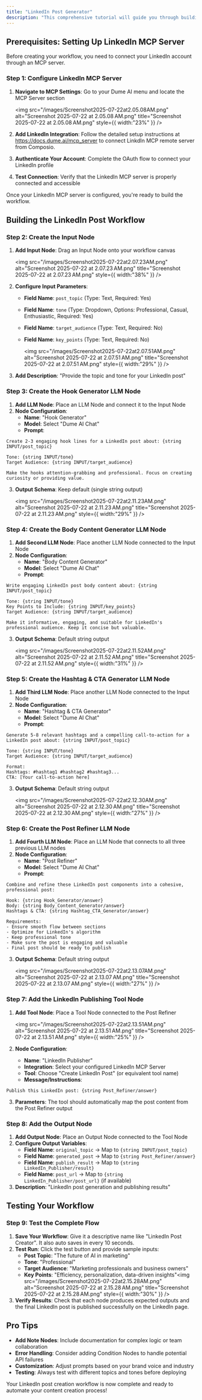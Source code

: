 ```yaml
---
title: "LinkedIn Post Generator"
description: "This comprehensive tutorial will guide you through building an automated LinkedIn post creation workflow using Dume AI. The workflow will generate engaging hooks, compelling content, relevant hashtags, and publish directly to LinkedIn."
---
```


## Prerequisites: Setting Up LinkedIn MCP Server

Before creating your workflow, you need to connect your LinkedIn account through an MCP server.

### Step 1: Configure LinkedIn MCP Server

1. **Navigate to MCP Settings**: Go to your Dume AI menu and locate the MCP Server section

   <img
     src="/images/Screenshot2025-07-22at2.05.08AM.png"
     alt="Screenshot 2025-07-22 at 2.05.08 AM.png"
     title="Screenshot 2025-07-22 at 2.05.08 AM.png"
     style={{ width:"23%" }}
   />
2. **Add LinkedIn Integration**: Follow the detailed setup instructions at https://docs.dume.ai/mcp_server to connect LinkdIn MCP remote server from Composio.
3. **Authenticate Your Account**: Complete the OAuth flow to connect your LinkedIn profile
4. **Test Connection**: Verify that the LinkedIn MCP server is properly connected and accessible

Once your LinkedIn MCP server is configured, you're ready to build the workflow.

## Building the LinkedIn Post Workflow

### Step 2: Create the Input Node

1. **Add Input Node**: Drag an Input Node onto your workflow canvas

   <img
     src="/images/Screenshot2025-07-22at2.07.23AM.png"
     alt="Screenshot 2025-07-22 at 2.07.23 AM.png"
     title="Screenshot 2025-07-22 at 2.07.23 AM.png"
     style={{ width:"38%" }}
   />
2. **Configure Input Parameters**:
   - **Field Name**: `post_topic` (Type: Text, Required: Yes)
   - **Field Name**: `tone` (Type: Dropdown, Options: Professional, Casual, Enthusiastic, Required: Yes)
   - **Field Name**: `target_audience` (Type: Text, Required: No)
   - **Field Name**: `key_points` (Type: Text, Required: No)

     <img
       src="/images/Screenshot2025-07-22at2.07.51AM.png"
       alt="Screenshot 2025-07-22 at 2.07.51 AM.png"
       title="Screenshot 2025-07-22 at 2.07.51 AM.png"
       style={{ width:"29%" }}
     />
3. **Add Description**: "Provide the topic and tone for your LinkedIn post"

### Step 3: Create the Hook Generator LLM Node

1. **Add LLM Node**: Place an LLM Node and connect it to the Input Node
2. **Node Configuration**:
   - **Name**: "Hook Generator"
   - **Model**: Select "Dume AI Chat"
   - **Prompt**:

```
Create 2-3 engaging hook lines for a LinkedIn post about: {string INPUT/post_topic}

Tone: {string INPUT/tone}
Target Audience: {string INPUT/target_audience}

Make the hooks attention-grabbing and professional. Focus on creating curiosity or providing value.
```

3. **Output Schema**: Keep default (single string output)

   <img
     src="/images/Screenshot2025-07-22at2.11.23AM.png"
     alt="Screenshot 2025-07-22 at 2.11.23 AM.png"
     title="Screenshot 2025-07-22 at 2.11.23 AM.png"
     style={{ width:"29%" }}
   />

### Step 4: Create the Body Content Generator LLM Node

1. **Add Second LLM Node**: Place another LLM Node connected to the Input Node
2. **Node Configuration**:
   - **Name**: "Body Content Generator"
   - **Model**: Select "Dume AI Chat"
   - **Prompt**:

```
Write engaging LinkedIn post body content about: {string INPUT/post_topic}

Tone: {string INPUT/tone}
Key Points to Include: {string INPUT/key_points}
Target Audience: {string INPUT/target_audience}

Make it informative, engaging, and suitable for LinkedIn's professional audience. Keep it concise but valuable.
```

3. **Output Schema**: Default string output

   <img
     src="/images/Screenshot2025-07-22at2.11.52AM.png"
     alt="Screenshot 2025-07-22 at 2.11.52 AM.png"
     title="Screenshot 2025-07-22 at 2.11.52 AM.png"
     style={{ width:"31%" }}
   />

### Step 5: Create the Hashtag & CTA Generator LLM Node

1. **Add Third LLM Node**: Place another LLM Node connected to the Input Node
2. **Node Configuration**:
   - **Name**: "Hashtag & CTA Generator"
   - **Model**: Select "Dume AI Chat"
   - **Prompt**:

```
Generate 5-8 relevant hashtags and a compelling call-to-action for a LinkedIn post about: {string INPUT/post_topic}

Tone: {string INPUT/tone}
Target Audience: {string INPUT/target_audience}

Format:
Hashtags: #hashtag1 #hashtag2 #hashtag3...
CTA: [Your call-to-action here]
```

3. **Output Schema**: Default string output

   <img
     src="/images/Screenshot2025-07-22at2.12.30AM.png"
     alt="Screenshot 2025-07-22 at 2.12.30 AM.png"
     title="Screenshot 2025-07-22 at 2.12.30 AM.png"
     style={{ width:"27%" }}
   />

### Step 6: Create the Post Refiner LLM Node

1. **Add Fourth LLM Node**: Place an LLM Node that connects to all three previous LLM nodes
2. **Node Configuration**:
   - **Name**: "Post Refiner"
   - **Model**: Select "Dume AI Chat"
   - **Prompt**:

```
Combine and refine these LinkedIn post components into a cohesive, professional post:

Hook: {string Hook_Generator/answer}
Body: {string Body_Content_Generator/answer}  
Hashtags & CTA: {string Hashtag_CTA_Generator/answer}

Requirements:
- Ensure smooth flow between sections
- Optimize for LinkedIn's algorithm
- Keep professional tone
- Make sure the post is engaging and valuable
- Final post should be ready to publish
```

3. **Output Schema**: Default string output

   <img
     src="/images/Screenshot2025-07-22at2.13.07AM.png"
     alt="Screenshot 2025-07-22 at 2.13.07 AM.png"
     title="Screenshot 2025-07-22 at 2.13.07 AM.png"
     style={{ width:"27%" }}
   />

### Step 7: Add the LinkedIn Publishing Tool Node

1. **Add Tool Node**: Place a Tool Node connected to the Post Refiner

   <img
     src="/images/Screenshot2025-07-22at2.13.51AM.png"
     alt="Screenshot 2025-07-22 at 2.13.51 AM.png"
     title="Screenshot 2025-07-22 at 2.13.51 AM.png"
     style={{ width:"25%" }}
   />
2. **Node Configuration**:
   - **Name**: "LinkedIn Publisher"
   - **Integration**: Select your configured LinkedIn MCP Server
   - **Tool**: Choose "Create LinkedIn Post" (or equivalent tool name)
   - **Message/Instructions**:

```
Publish this LinkedIn post: {string Post_Refiner/answer}
```

3. **Parameters**: The tool should automatically map the post content from the Post Refiner output

### Step 8: Add the Output Node

1. **Add Output Node**: Place an Output Node connected to the Tool Node
2. **Configure Output Variables**:
   - **Field Name**: `original_topic` → Map to `{string INPUT/post_topic}`
   - **Field Name**: `generated_post` → Map to `{string Post_Refiner/answer}`
   - **Field Name**: `publish_result` → Map to `{string LinkedIn_Publisher/result}`
   - **Field Name**: `post_url` → Map to `{string LinkedIn_Publisher/post_url}` (if available)
3. **Description**: "LinkedIn post generation and publishing results"

## Testing Your Workflow

### Step 9: Test the Complete Flow
1. **Save Your Workflow**: Give it a descriptive name like "LinkedIn Post Creator". It also auto saves in every 10 seconds.
2. **Test Run**: Click the test button and provide sample inputs:
   - **Post Topic**: "The future of AI in marketing"
   - **Tone**: "Professional"
   - **Target Audience**: "Marketing professionals and business owners"
   - **Key Points**: "Efficiency, personalization, data-driven insights"<img
  src="/images/Screenshot2025-07-22at2.15.28AM.png"
  alt="Screenshot 2025-07-22 at 2.15.28 AM.png"
  title="Screenshot 2025-07-22 at 2.15.28 AM.png"
  style={{ width:"30%" }}
/>
3. **Verify Results**: Check that each node produces expected outputs and the final LinkedIn post is published successfully on the LinkedIn page.

## Pro Tips

- **Add Note Nodes**: Include documentation for complex logic or team collaboration
- **Error Handling**: Consider adding Condition Nodes to handle potential API failures
- **Customization**: Adjust prompts based on your brand voice and industry
- **Testing**: Always test with different topics and tones before deploying

Your LinkedIn post creation workflow is now complete and ready to automate your content creation process\!